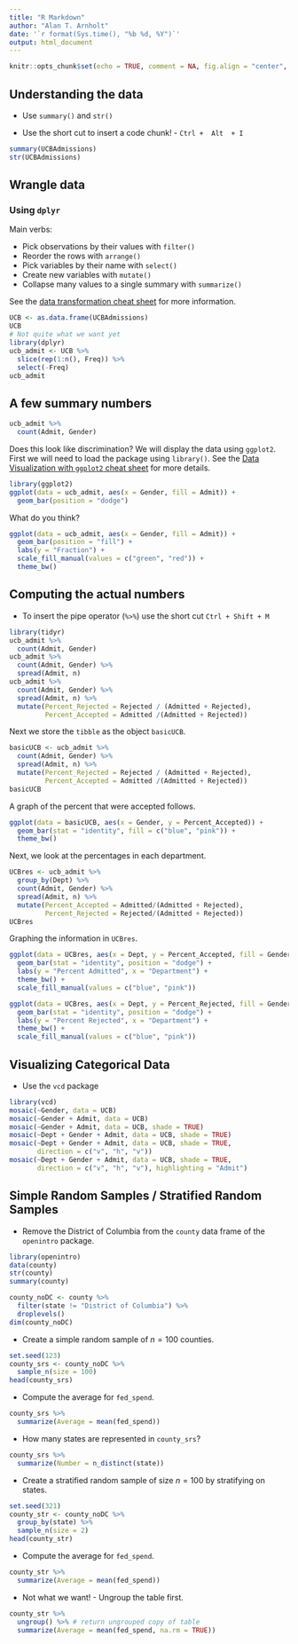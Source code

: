 ```yaml
---
title: "R Markdown"
author: "Alan T. Arnholt"
date: '`r format(Sys.time(), "%b %d, %Y")`'
output: html_document
---
```


```r
knitr::opts_chunk$set(echo = TRUE, comment = NA, fig.align = "center", message = FALSE)
```

## Understanding the data

* Use `summary()` and `str()`

* Use the short cut to insert a code chunk! - `Ctrl +  Alt  + I`

```r
summary(UCBAdmissions)
str(UCBAdmissions)
```

## Wrangle data

### Using `dplyr`

Main verbs:

* Pick observations by their values with `filter()`
* Reorder the rows with `arrange()`
* Pick variables by their name with `select()`
* Create new variables with `mutate()`
* Collapse many values to a single summary with `summarize()`

See the [data transformation cheat sheet](https://github.com/rstudio/cheatsheets/raw/master/source/pdfs/data-transformation-cheatsheet.pdf) for more information.

```r
UCB <- as.data.frame(UCBAdmissions)
UCB
# Not quite what we want yet
library(dplyr)
ucb_admit <- UCB %>% 
  slice(rep(1:n(), Freq)) %>% 
  select(-Freq)
ucb_admit
```

## A few summary numbers

```r
ucb_admit %>%
  count(Admit, Gender)
```

Does this look like discrimination?  We will display the data using `ggplot2`.  First we will need to load the package using `library()`.  See the [Data Visualization with `ggplot2` cheat sheet](https://github.com/rstudio/cheatsheets/raw/master/source/pdfs/ggplot2-cheatsheet-2.1.pdf) for more details.

```r
library(ggplot2)
ggplot(data = ucb_admit, aes(x = Gender, fill = Admit)) + 
  geom_bar(position = "dodge")
```

What do you think?

```r
ggplot(data = ucb_admit, aes(x = Gender, fill = Admit)) + 
  geom_bar(position = "fill") + 
  labs(y = "Fraction") +
  scale_fill_manual(values = c("green", "red")) + 
  theme_bw()
```

## Computing the actual numbers

* To insert the pipe operator (`%>%`) use the short cut `Ctrl + Shift + M`

```r
library(tidyr)
ucb_admit %>%
  count(Admit, Gender) 
ucb_admit %>%
  count(Admit, Gender) %>%
  spread(Admit, n)
ucb_admit %>%
  count(Admit, Gender) %>%
  spread(Admit, n) %>% 
  mutate(Percent_Rejected = Rejected / (Admitted + Rejected),
         Percent_Accepted = Admitted /(Admitted + Rejected))
```

Next we store the `tibble` as the object `basicUCB`.

```r
basicUCB <- ucb_admit %>%
  count(Admit, Gender) %>%
  spread(Admit, n) %>% 
  mutate(Percent_Rejected = Rejected / (Admitted + Rejected),
         Percent_Accepted = Admitted /(Admitted + Rejected))
basicUCB
```

A graph of the percent that were accepted follows.

```r
ggplot(data = basicUCB, aes(x = Gender, y = Percent_Accepted)) + 
  geom_bar(stat = "identity", fill = c("blue", "pink")) + 
  theme_bw()
```

Next, we look at the percentages in each department.

```r
UCBres <- ucb_admit %>%
  group_by(Dept) %>%
  count(Admit, Gender) %>%
  spread(Admit, n) %>%
  mutate(Percent_Accepted = Admitted/(Admitted + Rejected), 
         Percent_Rejected = Rejected/(Admitted + Rejected))
UCBres
```

Graphing the information in `UCBres`.

```r
ggplot(data = UCBres, aes(x = Dept, y = Percent_Accepted, fill = Gender)) + 
  geom_bar(stat = "identity", position = "dodge") + 
  labs(y = "Percent Admitted", x = "Department") + 
  theme_bw() + 
  scale_fill_manual(values = c("blue", "pink"))
```

```r
ggplot(data = UCBres, aes(x = Dept, y = Percent_Rejected, fill = Gender)) + 
  geom_bar(stat = "identity", position = "dodge") + 
  labs(y = "Percent Rejected", x = "Department") + 
  theme_bw() + 
  scale_fill_manual(values = c("blue", "pink"))
```

## Visualizing Categorical Data

* Use the `vcd` package

```r
library(vcd)
mosaic(~Gender, data = UCB)
mosaic(~Gender + Admit, data = UCB)
mosaic(~Gender + Admit, data = UCB, shade = TRUE)
mosaic(~Dept + Gender + Admit, data = UCB, shade = TRUE)
mosaic(~Dept + Gender + Admit, data = UCB, shade = TRUE, 
       direction = c("v", "h", "v"))
mosaic(~Dept + Gender + Admit, data = UCB, shade = TRUE, 
       direction = c("v", "h", "v"), highlighting = "Admit")
```

## Simple Random Samples / Stratified Random Samples

* Remove the District of Columbia from the `county` data frame of the `openintro` package.

```r
library(openintro)
data(county)
str(county)
summary(county)
```
```r
county_noDC <- county %>% 
  filter(state != "District of Columbia") %>% 
  droplevels()
dim(county_noDC)
```

* Create a simple random sample of $n = 100$ counties.

```r
set.seed(123)
county_srs <- county_noDC %>% 
  sample_n(size = 100)
head(county_srs)
```
 * Compute the average for `fed_spend`.
 
```r
county_srs %>% 
  summarize(Average = mean(fed_spend))
```

* How many states are represented in `county_srs`?

```r
county_srs %>%
  summarize(Number = n_distinct(state))
```



* Create a stratified random sample of size $n = 100$ by stratifying on states.

```r
set.seed(321)
county_str <- county_noDC %>% 
  group_by(state) %>% 
  sample_n(size = 2)
head(county_str)
```
* Compute the average for `fed_spend`.

```r
county_str %>% 
  summarize(Average = mean(fed_spend))
```
* Not what we want! - Ungroup the table first.

```r
county_str %>% 
  ungroup() %>% # return ungrouped copy of table
  summarize(Average = mean(fed_spend, na.rm = TRUE))
```


